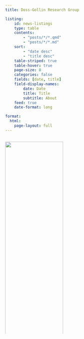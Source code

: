 ```yaml
---
title: Doss-Gollin Research Group

listing:
    id: news-listings
    type: table
    contents:
        - "posts/*/*.qmd"
        - "posts/*/*.md"
    sort:
        - "date desc"
        - "title desc"
    table-striped: true
    table-hover: true
    page-size: 8
    categories: false
    fields: [date, title]
    field-display-names: 
        date: Date
        title: Title
        subtitle: About
    feed: true
    date-format: long

format: 
  html:
    page-layout: full
---
```


::::: {.columns}

:::: {.column width="40%"}

::: {layout-ncol="2" layout-valign="center"}
![](_assets/img/logos/james.jpg){width=100%}

James Doss-Gollin is an Assistant Professor in the department of [Civil and Environmental Engineering](https://cee.rice.edu) at Rice University.</br></br>
See his bio [here](people/pi/james-doss-gollin.qmd)
:::

::: {layout-ncol="2" layout-valign="center"}
<div>
<iframe
    width="100%"
    src="https://www.youtube-nocookie.com/embed/gI2I8Cq-14g"
    title="YouTube video player"
    frameborder="0"
    allow="accelerometer; autoplay; clipboard-write; encrypted-media; gyroscope; picture-in-picture; web-share"
    allowfullscreen>
</iframe>
</div>

Through mission-oriented basic applied research, we address fundamental challenges in infrastructure resilience and climate adaptation.
:::

::: {layout-ncol="2" layout-valign="center"}
![](_assets/img/group/2023-12-02.jpeg){width=100%}

Do you want to work on intellectually challenging and socially impactful problems?
Learn about [open positions](joinus.qmd) for undergrads, graduate students, and post-docs.
:::

::::
:::: {.column width="5%"}
::::
:::: {.column width="55%"}
:::: {#news-listings}
::::
::::

:::::